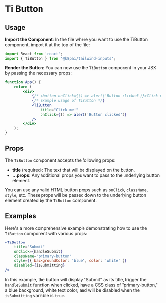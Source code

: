 # Ti Button

## Usage

**Import the Component**: In the file where you want to use the TiButton component, import it at the top of the file:

```jsx copy {2}
import React from 'react';
import { TiButton } from '@k8pai/tailwind-inputs';
```

**Render the Button**: You can now use the `TiButton` component in your JSX by passing the necessary props:

```jsx copy {6-8}
function App() {
	return (
		<div>
			{/* <button onClick={() => alert('Button clicked')}>Click me!</button> */}
			{/* Example usage of TiButton */}
			<TiButton
				title="Click me!"
				onClick={() => alert('Button clicked')}
			/>
		</div>
	);
}
```

## Props

The `TiButton` component accepts the following props:

-   **title** (required): The text that will be displayed on the button.
-   **...props**: Any additional props you want to pass to the underlying button element.

You can use any valid HTML button props such as `onClick`, `className`, `style`, etc. These props will be passed down to the underlying button element created by the `TiButton` component.

## Examples

Here's a more comprehensive example demonstrating how to use the `TiButton` component with various props:

```jsx copy
<TiButton
	title="Submit"
	onClick={handleSubmit}
	className="primary-button"
	style={{ backgroundColor: 'blue', color: 'white' }}
	disabled={isSubmitting}
/>
```

In this example, the button will display "Submit" as its title, trigger the `handleSubmit` function when clicked, have a CSS class of "primary-button," a blue background, white text color, and will be disabled when the `isSubmitting` variable is `true`.
